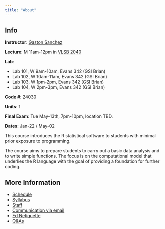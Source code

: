```yaml
---
title: "About"
---
```


::: {.callout-note}
## Info
__Instructor__: <a href='https://www.gastonsanchez.com' target='_blank'>Gaston Sanchez</a>

__Lecture__: M 11am-12pm in [VLSB 2040](https://www.berkeley.edu/map/valley-life-sciences-building/)

__Lab__:

- Lab 101, W 9am-10am, Evans 342 (GSI Brian)
- Lab 102, W 10am-11am, Evans 342 (GSI Brian)
- Lab 103, W 1pm-2pm, Evans 342 (GSI Brian)
- Lab 104, W 2pm-3pm, Evans 342 (GSI Brian)


__Code #__: 24030

__Units__: 1

__Final Exam__: Tue May-13th, 7pm-10pm, location TBD.

__Dates__: Jan-22 / May-02
:::


This course introduces the R statistical software to students with minimal prior exposure to programming.

The course aims to prepare students to carry out a basic data analysis and to write simple functions. The focus is on the computational model that underlies the R language with the goal of providing a foundation for further coding.


## More Information

- [Schedule](.)
- [Syllabus](./syllabus.html)
- [Staff](./staff.html)
- [Communication via email](./email.html)
- [Ed Netiquette](./ed-netiquette.html)
- [Q&As](./faqs.html)

